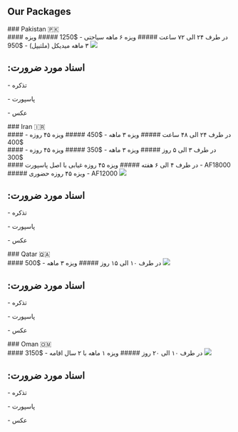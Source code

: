 ## Our Packages

<ProjectCard bg="linear-gradient(to right, #895F57 0%, #F9B646 100%)">
  ### Pakistan 🇵🇰
  <br/>
  #### در طرف ۲۴ الی ۷۲ ساعت
  ##### ویزه ۶ ماهه سیاحتی - $1250
  ##### ویزه ۳ ماهه میدیکل (ملتیپل) - $950
  <img style={{width: '100%', 'margin-top': '10px'}} src="https://cdn.enjoytravel.com/img/travel-news/the-faisal-mosque-features-islamic-architecture-styles.jpg" />
  <h2>:اسناد مورد ضرورت</h2>
  <p> - تذکره</p>
  <p> - پاسپورت</p>
  <p> - عکس</p>
</ProjectCard>

<ProjectCard bg="linear-gradient(to right, #111A43 0%, #31417D 100%)">
  ### Iran 🇮🇷
  <br/>
  #### در طرف ۲۴ الی ۴۸ ساعت
  ##### ویزه ۳ ماهه - $450
  ##### ویزه ۴۵ روزه - $400
  <br/>
  #### در طرف ۳ الی ۵ روز
  ##### ویزه ۳ ماهه - $350
  ##### ویزه ۴۵ روزه - $300
  <br/>
  #### در طرف ۴ الی ۶ هفته
  ##### ویزه ۴۵ روزه غیابی با اصل پاسپورت - AF18000
  ##### ویزه ۴۵ روزه حضوری - AF12000
  <img style={{width: '100%', 'margin-top': '10px'}} src="https://goingiran.com/wp-content/uploads/2017/10/goingIRAN-Azadi-Tower-1.jpg" />
  <h2>:اسناد مورد ضرورت</h2>
  <p> - تذکره</p>
  <p> - پاسپورت</p>
  <p> - عکس</p>
</ProjectCard>

<ProjectCard bg="linear-gradient(to right, #6F78AD 0%, #6494B5 100%)">
  ### Qatar 🇶🇦
  <br/>
  #### در طرف ۱۰ الی ۱۵ روز
  ##### ویزه ۳ ماهه - $500
  <img style={{width: '100%', 'margin-top': '10px'}} src="https://mymodernmet.com/wp/wp-content/uploads/2023/04/katara-towers-2-1.jpg" />
  <h2>:اسناد مورد ضرورت</h2>
  <p> - تذکره</p>
  <p> - پاسپورت</p>
  <p> - عکس</p>
</ProjectCard>

<ProjectCard bg="linear-gradient(to right, #662D8C 0%, #ED1E79 100%)">
  ### Oman 🇴🇲
  <br/>
  #### در طرف ۱۰ الی ۲۰ روز
  ##### ویزه ۱ ماهه با ۲ سال اقامه - $3150
  <img style={{width: '100%', 'margin-top': '10px'}} src="https://miro.medium.com/v2/resize:fit:1358/1*KDa6AIgd8qWnL4X2_7UB-w.jpeg" />
  <h2>:اسناد مورد ضرورت</h2>
  <p> - تذکره</p>
  <p> - پاسپورت</p>
  <p> - عکس</p>
</ProjectCard>